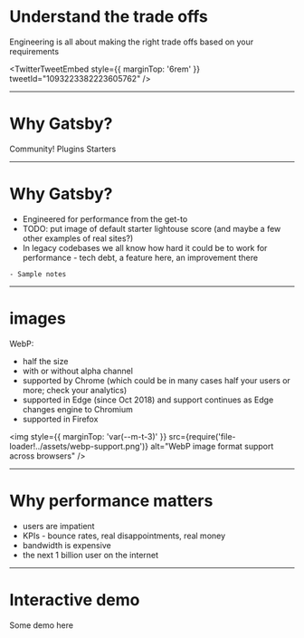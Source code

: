 
# Understand the trade offs

Engineering is all about making the right trade offs based on your requirements

<TwitterTweetEmbed
  style={{ marginTop: '6rem' }}
  tweetId="1093223382223605762"
/>

---

# Why Gatsby?

Community!
Plugins
Starters

---

# Why Gatsby?

- Engineered for performance from the get-to
- TODO: put image of default starter lightouse score (and maybe a few other examples of real sites?)
- In legacy codebases we all know how hard it could be to work for performance - tech debt, a feature here, an improvement there

```notes
- Sample notes
```

---

# images

WebP:

- half the size
- with or without alpha channel
- supported by Chrome (which could be in many cases half your users or more; check your analytics)
- supported in Edge (since Oct 2018) and support continues as Edge changes engine to Chromium
- supported in Firefox

<img
  style={{ marginTop: 'var(--m-t-3)' }}
  src={require('file-loader!../assets/webp-support.png')}
  alt="WebP image format support across browsers"
/>

---

# Why performance matters

- users are impatient
- KPIs - bounce rates, real disappointments, real money
- bandwidth is expensive
- the next 1 billion user on the internet

---

# Interactive demo

Some demo here
